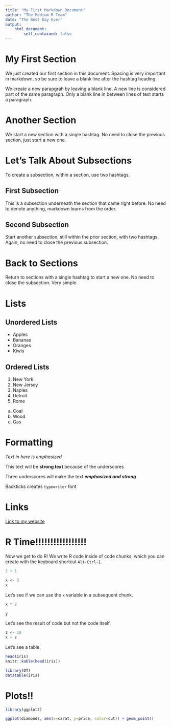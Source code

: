 ```yaml
---
title: "My First Markdown Document"
author: "The Medium R Team"
date: "The Best Day Ever"
output: 
    html_document:
        self_contained: false
---
```


# My First Section

We just created our first section in this document. Spacing is very important in markdown, so be sure to leave a blank line after the hashtag heading.

We create a new parapgrah by leaving a blank line.
A new line is considered part of the same paragraph. Only a blank line in between lines of text starts a paragraph.

# Another Section

We start a new section with a single hashtag. No need to close the previous section, just start a new one.

# Let's Talk About Subsections

To create a subsection, within a section, use two hashtags.

## First Subsection

This is a subsection underneath the section that came right before. No need to denote anything, markdown learns from the order.

## Second Subsection

Start another subsection, still within the prior section, with two hashtags. Again, no need to close the previous subsection.

# Back to Sections

Return to sections with a single hashtag to start a new one. No need to close the subsection. Very simple.

# Lists

## Unordered Lists

- Apples
- Bananas
- Oranges
- Kiwis

## Ordered Lists

1. New York
1. New Jersey
1. Naples
1. Detroit
1. Rome

a. Coal
a. Wood
a. Gas

# Formatting

_Text in here is emphasized_

This text will be __strong text__ because of the underscores

Three underscores will make the text ___emphasized and strong___

Backticks creates `typewriter` font

# Links

[Link to my website](https://www.jaredlander.com)

# R Time!!!!!!!!!!!!!!!!!

Now we get to do R! We write R code inside of code chunks, which you can create with the keyboard shortcut `Alt-Ctrl-I`.

```r
1 + 1
```

```r
x <- 3
x
```

Let's see if we can use the `x` variable in a subsequent chunk.

```r
x * 2
```

```r
y
```

Let's see the result of code but not the code itself.

```r
z <- 10
x + z
```

Let's see a table.

```r
head(iris)
knitr::kable(head(iris))
```

```r
library(DT)
datatable(iris)
```

# Plots!!

```r
library(ggplot2)
```

```r
ggplot(diamonds, aes(x=carat, y=price, color=cut)) + geom_point()
```
